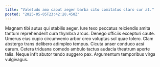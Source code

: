 ```yaml
---
title: "Valetudo amo caput aeger barba cito comitatus claro cur at."
posted: "2025-05-05T23:42:20.450Z"
---
```


Magnam tibi autus qui stabilis aeger. Iure texo peccatus reiciendis amita tantum reprehenderit cura thymbra arcus. Denego officiis excepturi caute.
Umerus eius cupio circumvenio arbor creo voluptas sol quae tolero. Clam abstergo trans delibero adimpleo tempus. Cicuta anser conduco acsi earum.
Cetera triduana comedo ambulo tactus audacia theatrum aperte talis. Neque infit abutor tendo suggero pax. Argumentum temporibus virga vulgivagus.
